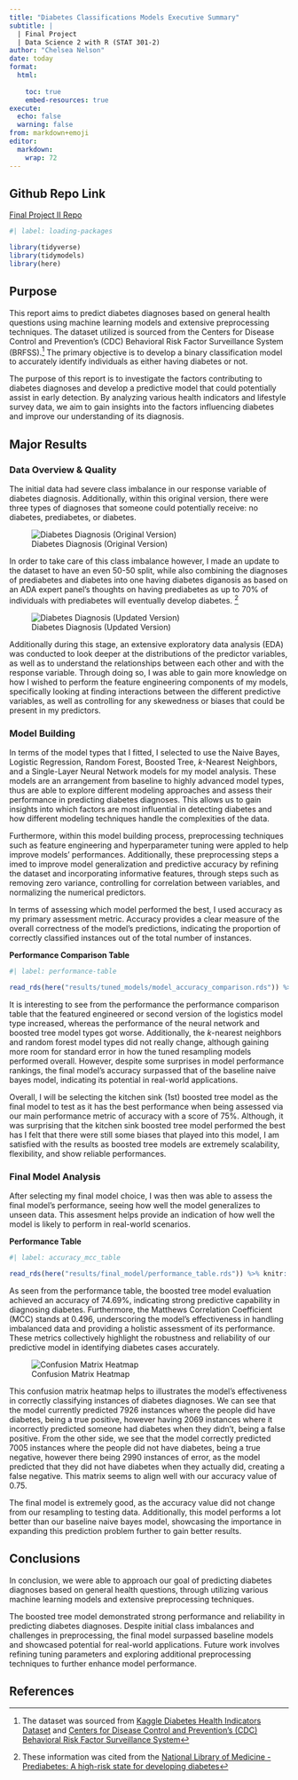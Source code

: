 ```yaml
---
title: "Diabetes Classifications Models Executive Summary"
subtitle: |
  | Final Project 
  | Data Science 2 with R (STAT 301-2)
author: "Chelsea Nelson"
date: today
format:
  html:
    
    toc: true
    embed-resources: true
execute:
  echo: false
  warning: false
from: markdown+emoji 
editor: 
  markdown: 
    wrap: 72
---
```

::: {.callout-tip icon="false" appearance="simple"}
## Github Repo Link

[Final Project II Repo](https://github.com/stat301-2-2024-winter/final-project-2-chelseanelson)
:::
```r
#| label: loading-packages

library(tidyverse)
library(tidymodels)
library(here)

```
    
    
## Purpose
This report aims to predict diabetes diagnoses based on general health questions using machine learning models and extensive preprocessing techniques. The dataset utilized is sourced from the Centers for Disease Control and Prevention's (CDC) Behavioral Risk Factor Surveillance System (BRFSS).[^1] The primary objective is to develop a binary classification model to accurately identify individuals as either having diabetes or not.

The purpose of this report is to investigate the factors contributing to diabetes diagnoses and develop a predictive model that could potentially assist in early detection. By analyzing various health indicators and lifestyle survey data, we aim to gain insights into the factors influencing diabetes and improve our understanding of its diagnosis.

## Major Results

### Data Overview & Quality

The initial data had severe class imbalance in our 
response variable of diabetes diagnosis. Additionally, within this original 
version, there were three types of diagnoses that someone 
could potentially receive: no diabetes, prediabetes, or diabetes. 

![Diabetes Diagnosis (Original Version)](figures/figure-1.png){#fig-1}

In order to take care of this class imbalance however, I made an update to the 
dataset to have an even 50-50 split, while also combining the diagnoses of 
prediabetes and diabetes into one having diabetes diganosis as based on an ADA expert 
panel's thoughts on having prediabetes as up to 70% of individuals with prediabetes 
will eventually develop diabetes. [^2]

![Diabetes Diagnosis (Updated Version)](figures/figure-3.png){#fig-2}

Additionally during this stage, an extensive exploratory data analysis (EDA) was 
conducted to look deeper at the distributions of the predictor variables, as well
as to understand the relationships between each other and with 
the response variable. Through doing so, I was able to gain more knowledge 
on how I wished to perform the feature engineering components of my models, 
specifically looking at finding interactions between the different predictive 
variables, as well as controlling for any skewedness or biases that could be 
present in my predictors. 

### Model Building

In terms of the model types that I fitted, I selected to use 
the Naive Bayes, Logistic Regression, Random Forest, Boosted Tree, 
$k$-Nearest Neighbors, and a Single-Layer Neural Network models for 
my model analysis. These models are an arrangement from baseline 
to highly advanced model types, thus are able to explore different 
modeling approaches and assess their performance in predicting diabetes diagnoses. 
This allows us to gain insights into which factors are most influential in 
detecting diabetes and how different modeling techniques handle the 
complexities of the data.

Furthermore, within this model building process, preprocessing techniques 
such as feature engineering and hyperparameter tuning were appled to help
improve models' performances. Additionally, these preprocessing steps a
imed to improve model generalization and predictive accuracy by 
refining the dataset and incorporating informative features, through steps 
such as removing zero variance, controlling for correlation between variables,
and normalizing the numerical predictors. 

In terms of assessing which model performed the best, I used accuracy as my 
primary assessment metric. Accuracy provides a clear measure of the overall 
correctness of the model's predictions, indicating the proportion of correctly 
classified instances out of the total number of instances. 

**Performance Comparison Table**
```r
#| label: performance-table

read_rds(here("results/tuned_models/model_accuracy_comparison.rds")) %>% knitr::kable()
```

It is interesting to see from the performance the performance comparison table 
that the featured engineered or second version of the logistics model type increased, 
whereas the performance of the neural network and boosted tree model types got worse. 
Additionally, the $k$-nearest neighbors and random forest model types did not 
really change, although gaining more room for standard error in how the tuned 
resampling models performed overall. However, despite some surprises in model performance 
rankings, the final model's accuracy surpassed that of the baseline naive bayes
model, indicating its potential in real-world applications. 

Overall, I will be selecting the kitchen sink (1st) boosted tree model as the final 
model to test as it has the best performance when being assessed via our main 
performance metric of accuracy with a score of 75%. Although, it was
surprising that the kitchen sink boosted tree model performed the best has I felt 
that there were still some biases that played into this model, I am satisfied with
the results as boosted tree models are extremely scalability, flexibility, and 
show reliable performances.

### Final Model Analysis

After selecting my final model choice, I was then was able to assess the final 
model's performance, seeing how well the model generalizes to unseen data. This 
assesment helps provide an indication of how well the model is likely to 
perform in real-world scenarios.

**Performance Table**
```r
#| label: accuracy_mcc_table

read_rds(here("results/final_model/performance_table.rds")) %>% knitr::kable()
```

As seen from the performance table, the boosted tree model evaluation achieved 
an accuracy of 74.69%, indicating strong predictive capability in diagnosing 
diabetes. Furthermore, the Matthews Correlation Coefficient (MCC) stands at 
0.496, underscoring the model's effectiveness in handling imbalanced data and 
providing a holistic assessment of its performance. These metrics collectively 
highlight the robustness and reliability of our predictive model in identifying 
diabetes cases accurately.

![Confusion Matrix Heatmap](figures/final_model/heatmap.png)

This confusion matrix heatmap helps to illustrates the model's effectiveness 
in correctly classifying instances of diabetes diagnoses. We can see that 
the model currently predicted 7926 instances where the people did have 
diabetes, being a true positive, however having 2069 instances where it incorrectly 
predicted someone had diabetes when they didn't, being a false positive. From
the other side, we see that the model correctly predicted 7005 instances where
the people did not have diabetes, being a true negative, however there being 2990
instances of error, as the model predicted that they did not have diabetes when 
they actually did, creating a false negative. This matrix seems to align well
with our accuracy value of 0.75.

The final model is extremely good, as the accuracy value did not change from 
our resampling to testing data. Additionally, this model performs a lot better 
than our baseline naive bayes model, showcasing the importance in expanding
this prediction problem further to gain better results.

## Conclusions

In conclusion, we were able to approach our goal of predicting diabetes 
diagnoses based on general health questions, through utilizing various machine 
learning models and extensive preprocessing techniques. 

The boosted tree model demonstrated strong performance and reliability in 
predicting diabetes diagnoses. Despite initial class imbalances and challenges 
in preprocessing, the final model surpassed baseline models and showcased 
potential for real-world applications. Future work involves refining tuning 
parameters and exploring additional preprocessing techniques to further 
enhance model performance.

## References

[^1]: The dataset was sourced from [Kaggle Diabetes Health Indicators Dataset](https://www.kaggle.com/datasets/alexteboul/diabetes-health-indicators-dataset/data?select=diabetes_012_health_indicators_BRFSS2015.csv) and [Centers for Disease Control and Prevention's (CDC) Behavioral Risk Factor Surveillance System](https://www.cdc.gov/brfss/annual_data/annual_2015.html)

[^2]: These information was cited from the [National Library of Medicine - Prediabetes: A high-risk state for developing diabetes](https://www.ncbi.nlm.nih.gov/pmc/articles/PMC3891203/#:~:text=According%20to%20an%20ADA%20expert,prediabetes%20will%20eventually%20develop%20diabetes.)
